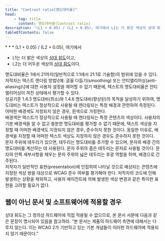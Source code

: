 ```yaml
---
title: "Contrast ratio[명도대비율]"
head:
    - tag: title
      content: 명도대비율(Contrast ratio)
description: "(L1 + 0.05) / (L2 + 0.05), 여기에서 L1는 더 밝은 색상의 상대 휘도이고, L2는 더 어두운 색상의 상대 휘도이다."
tableOfContents: false
---
```


<Badge text="WCAG2" variant="note" size="large" />
* * *
(L1 + 0.05) / (L2 + 0.05), 여기에서

*   L1는 더 밝은 색상의 [상대 휘도](../relative-luminance "색 공간상에 있는 모든 지점의 상대적 밝기. 가장 어두운 검은색의 경우 0으로, 가장 밝은 흰색의 경우 1로 표준화되어 있음")이고,
*   L2는 더 어두운 색상의 [상대 휘도](../relative-luminance "색 공간상에 있는 모든 지점의 상대적 밝기. 가장 어두운 검은색의 경우 0으로, 가장 밝은 흰색의 경우 1로 표준화되어 있음")이다.

<Aside title="참고 1">
명도대비율은 1에서 21까지(일반적으로 1:1에서 21:1로 기술함)의 범위에 있을 수 있다.
</Aside>
<Aside title="참고 2">
저작자는 텍스트 렌더링 방법\[예: 글꼴 다듬기(<span lang="en">smoothing</span>) 또는 안티앨리어싱(<span lang="en">anti-aliasing</span>)\]에 대한 사용자 설정을 제어할 수 없기 때문에, 텍스트의 명도대비율은 안티앨리어싱이 꺼진 상태에서 평가할 수 있다.
</Aside>
<Aside title="참고 3">
성공기준 1.4.3 명도대비(최소)와 1.4.6 명도대비(향상된)의 목적을 달성하기 위하여, 명도대비는 텍스트가 정상적으로 사용될 때 렌더링되는 특정 배경과 관련하여 측정된다. 어떠한 배경색도 지정되지 않은 경우, 흰색으로 가정한다.
</Aside>
<Aside title="참고 4">
배경색은 텍스트가 정상적으로 사용될 때 렌더링되는 특정 콘텐츠의 색상이다. 사용자의 기본 배경색을 알 수 없고 충분한 명도대비를 평가할 수 없기 때문에, 텍스트 색상을 지정할 때 어떠한 배경색도 지정되지 않은 경우, 준수하지 못한 것이다. 동일한 이유로, 배경색을 지정할 때 어떠한 텍스트 색상도 지정하지 않은 경우도 준수하지 못한 것이다.
</Aside>
<Aside title="참고 5">
문자 주위에 테두리가 있으면, 테두리는 명도대비를 추가할 수 있으며, 문자와 배경 간의 명도대비를 계산하는 데 사용된다. 문자 주위의 좁은 테두리는 문자로 사용될 것이다. 문자의 안쪽 세부사항을 채우는 문자 주위의 넓은 테두리는 후광 역할을 하며, 배경으로 간주된다.
</Aside>
<Aside title="참고 6">
저작자가 일반적인 표현(<span lang="en">presentation</span>)에 인접하여 나타날 것으로 예상되는 콘텐츠에 지정된 색상 쌍을 대상으로 WCAG 준수 여부를 평가해야 한다. 저작자의 코드에 인해 발생하는 상황을 제외하고, 사용자 에이전트에 의해 발생한 색상 변경과 같은 특이한 표현을 고려할 필요가 없다.
</Aside>

<Badge text="WCAG2ICT" variant="tip" size="large" /> 웹이 아닌 문서 및 소프트웨어에 적용할 경우
---
<Aside title="참고(추가됨)">
상대 휘도는 그 정의상 하드웨어에 직접 적용될 수 없으므로, 본 문서 서문에 다음과 같은 문장이 명시되어 있음을 참고하라. “본 문서는 제품의 하드웨어 측면에 대해서는 다루지 않는다. 이는 WCAG 2가 기반하고 있는 기본 개념들이 이러한 하드웨어에 적용되지 않기 때문이다.”
</Aside>
